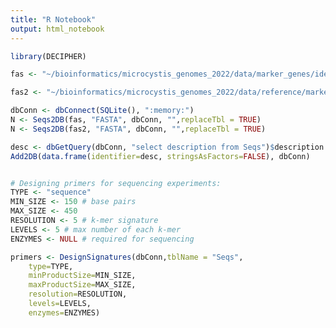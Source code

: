 ```yaml
---
title: "R Notebook"
output: html_notebook
---
```


```r
library(DECIPHER)

fas <- "~/bioinformatics/microcystis_genomes_2022/data/marker_genes/identified_variants/pgi_called_variants.fasta"

fas2 <- "~/bioinformatics/microcystis_genomes_2022/data/reference/marker_genes/multiple_refs/pgi.fa"

dbConn <- dbConnect(SQLite(), ":memory:")
N <- Seqs2DB(fas, "FASTA", dbConn, "",replaceTbl = TRUE)
N <- Seqs2DB(fas2, "FASTA", dbConn, "",replaceTbl = TRUE)

desc <- dbGetQuery(dbConn, "select description from Seqs")$description
Add2DB(data.frame(identifier=desc, stringsAsFactors=FALSE), dbConn)


# Designing primers for sequencing experiments:
TYPE <- "sequence"
MIN_SIZE <- 150 # base pairs
MAX_SIZE <- 450
RESOLUTION <- 5 # k-mer signature
LEVELS <- 5 # max number of each k-mer
ENZYMES <- NULL # required for sequencing

primers <- DesignSignatures(dbConn,tblName = "Seqs",
    type=TYPE,
    minProductSize=MIN_SIZE,
    maxProductSize=MAX_SIZE,
    resolution=RESOLUTION,
    levels=LEVELS,
    enzymes=ENZYMES)
```

